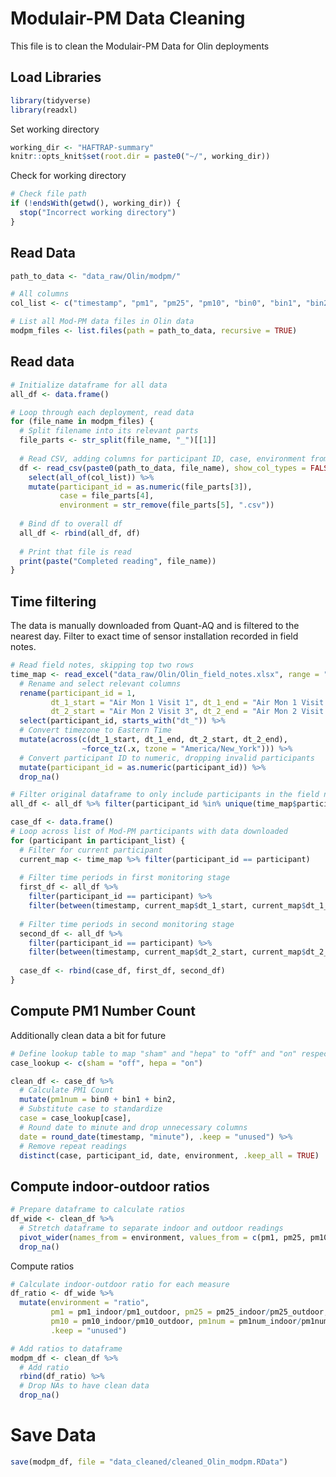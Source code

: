 # Modulair-PM Data Cleaning
This file is to clean the Modulair-PM Data for Olin deployments

## Load Libraries
```r
library(tidyverse)
library(readxl)
```

Set working directory
```r
working_dir <- "HAFTRAP-summary"
knitr::opts_knit$set(root.dir = paste0("~/", working_dir))
```

Check for working directory
```r
# Check file path
if (!endsWith(getwd(), working_dir)) {
  stop("Incorrect working directory")
}
```

## Read Data
```r
path_to_data <- "data_raw/Olin/modpm/"

# All columns
col_list <- c("timestamp", "pm1", "pm25", "pm10", "bin0", "bin1", "bin2")
```

```r
# List all Mod-PM data files in Olin data
modpm_files <- list.files(path = path_to_data, recursive = TRUE)
```

## Read data
```r
# Initialize dataframe for all data
all_df <- data.frame()

# Loop through each deployment, read data
for (file_name in modpm_files) {
  # Split filename into its relevant parts
  file_parts <- str_split(file_name, "_")[[1]]
  
  # Read CSV, adding columns for participant ID, case, environment from filename
  df <- read_csv(paste0(path_to_data, file_name), show_col_types = FALSE) %>% 
    select(all_of(col_list)) %>%
    mutate(participant_id = as.numeric(file_parts[3]),
           case = file_parts[4],
           environment = str_remove(file_parts[5], ".csv"))
  
  # Bind df to overall df
  all_df <- rbind(all_df, df)
  
  # Print that file is read
  print(paste("Completed reading", file_name))
}
```

## Time filtering
The data is manually downloaded from Quant-AQ and is filtered to the nearest day. Filter to exact time of sensor installation recorded in field notes.
```r
# Read field notes, skipping top two rows
time_map <- read_excel("data_raw/Olin/Olin_field_notes.xlsx", range = "A3:I25") %>%
  # Rename and select relevant columns
  rename(participant_id = 1, 
         dt_1_start = "Air Mon 1 Visit 1", dt_1_end = "Air Mon 1 Visit 2",
         dt_2_start = "Air Mon 2 Visit 3", dt_2_end = "Air Mon 2 Visit 4") %>%
  select(participant_id, starts_with("dt_")) %>%
  # Convert timezone to Eastern Time
  mutate(across(c(dt_1_start, dt_1_end, dt_2_start, dt_2_end), 
                ~force_tz(.x, tzone = "America/New_York"))) %>%
  # Convert participant ID to numeric, dropping invalid participants
  mutate(participant_id = as.numeric(participant_id)) %>%
  drop_na()
```

```r
# Filter original dataframe to only include participants in the field notes
all_df <- all_df %>% filter(participant_id %in% unique(time_map$participant_id))

case_df <- data.frame()
# Loop across list of Mod-PM participants with data downloaded
for (participant in participant_list) {
  # Filter for current participant
  current_map <- time_map %>% filter(participant_id == participant)
  
  # Filter time periods in first monitoring stage
  first_df <- all_df %>%
    filter(participant_id == participant) %>%
    filter(between(timestamp, current_map$dt_1_start, current_map$dt_1_end))
  
  # Filter time periods in second monitoring stage
  second_df <- all_df %>%
    filter(participant_id == participant) %>%
    filter(between(timestamp, current_map$dt_2_start, current_map$dt_2_end))
  
  case_df <- rbind(case_df, first_df, second_df)
}

```
## Compute PM1 Number Count
Additionally clean data a bit for future
```r
# Define lookup table to map "sham" and "hepa" to "off" and "on" respectively
case_lookup <- c(sham = "off", hepa = "on")

clean_df <- case_df %>% 
  # Calculate PM1 Count
  mutate(pm1num = bin0 + bin1 + bin2, 
  # Substitute case to standardize
  case = case_lookup[case],
  # Round date to minute and drop unnecessary columns
  date = round_date(timestamp, "minute"), .keep = "unused") %>%
  # Remove repeat readings
  distinct(case, participant_id, date, environment, .keep_all = TRUE)
```

## Compute indoor-outdoor ratios
```r
# Prepare dataframe to calculate ratios
df_wide <- clean_df %>%
  # Stretch dataframe to separate indoor and outdoor readings
  pivot_wider(names_from = environment, values_from = c(pm1, pm25, pm10, pm1num)) %>%
  drop_na()
```

Compute ratios
```r
# Calculate indoor-outdoor ratio for each measure
df_ratio <- df_wide %>%
  mutate(environment = "ratio",
         pm1 = pm1_indoor/pm1_outdoor, pm25 = pm25_indoor/pm25_outdoor, 
         pm10 = pm10_indoor/pm10_outdoor, pm1num = pm1num_indoor/pm1num_outdoor,
         .keep = "unused")

# Add ratios to dataframe
modpm_df <- clean_df %>%
  # Add ratio
  rbind(df_ratio) %>%
  # Drop NAs to have clean data
  drop_na()
```

# Save Data
```r
save(modpm_df, file = "data_cleaned/cleaned_Olin_modpm.RData")
```

